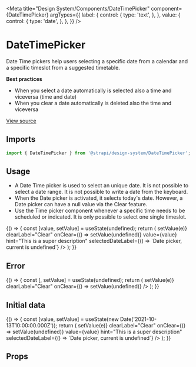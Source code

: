 

<Meta
  title="Design System/Components/DateTimePicker"
  component={DateTimePicker}
  argTypes={{
    label: {
      control: {
        type: 'text',
      },
    },
    value: {
      control: {
        type: 'date',
      },
    },
  }}
/>

# DateTimePicker

Date Time pickers help users selecting a specific date from a calendar and a specific timeslot from a suggested timetable.

**Best practices**

- When you select a date automatically is selected also a time and viceversa (time and date)
- When you clear a date automatically is deleted also the time and viceversa

[View source](https://github.com/strapi/design-system/tree/main/packages/strapi-design-system/src/DateTimePicker)

## Imports

```js
import { DateTimePicker } from '@strapi/design-system/DateTimePicker';
```

## Usage

- A Date Time picker is used to select an unique date. It is not possible to select a date range. It is not possible to write a date from the keyboard.
- When the Date picker is activated, it selects today's date. However, a Date picker can have a null value via the Clear feature.
- Use the Time picker component whenever a specific time needs to be scheduled or indicated. It is only possible to select one single timeslot.

<Canvas>
  <Story name="base">
    {() => {
      const [value, setValue] = useState(undefined);
      return (
        <DateTimePicker
          label={'Date time picker'}
          disabled={false}
          name="datetimepicker"
          onChange={(e) => setValue(e)}
          clearLabel="Clear"
          onClear={() => setValue(undefined)}
          value={value}
          hint="This is a super description"
          selectedDateLabel={() => `Date picker, current is undefined`}
        />
      );
    }}
  </Story>
</Canvas>

## Error

<Canvas>
  <Story name="error">
    {() => {
      const [, setValue] = useState(undefined);
      return (
        <DateTimePicker
          hint="This is a super description"
          error="Very very very very very very very long error"
          label="Error"
          name="datetimepicker"
          onChange={(e) => setValue(e)}
          clearLabel="Clear"
          onClear={() => setValue(undefined)}
        />
      );
    }}
  </Story>
</Canvas>

## Initial data

<Canvas>
  <Story name="initial data">
    {() => {
      const [value, setValue] = useState(new Date('2021-10-13T10:00:00.000Z'));
      return (
        <DateTimePicker
          label="Date time picker"
          name="datetimepicker"
          onChange={(e) => setValue(e)}
          clearLabel="Clear"
          onClear={() => setValue(undefined)}
          value={value}
          hint="This is a super description"
          selectedDateLabel={() => `Date picker, current is undefined`}
        />
      );
    }}
  </Story>
</Canvas>

## Props

<ArgsTable of={DateTimePicker} />
